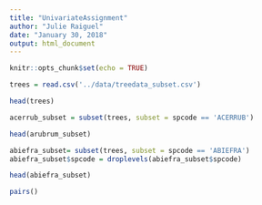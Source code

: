 ```yaml
---
title: "UnivariateAssignment"
author: "Julie Raiguel"
date: "January 30, 2018"
output: html_document
---
```


```r
knitr::opts_chunk$set(echo = TRUE)
```

```r
trees = read.csv('../data/treedata_subset.csv')

head(trees)

```

```r
acerrub_subset = subset(trees, subset = spcode == 'ACERRUB')

head(arubrum_subset)

abiefra_subset= subset(trees, subset = spcode == 'ABIEFRA')
abiefra_subset$spcode = droplevels(abiefra_subset$spcode)

head(abiefra_subset)

pairs()

```
```r

```



